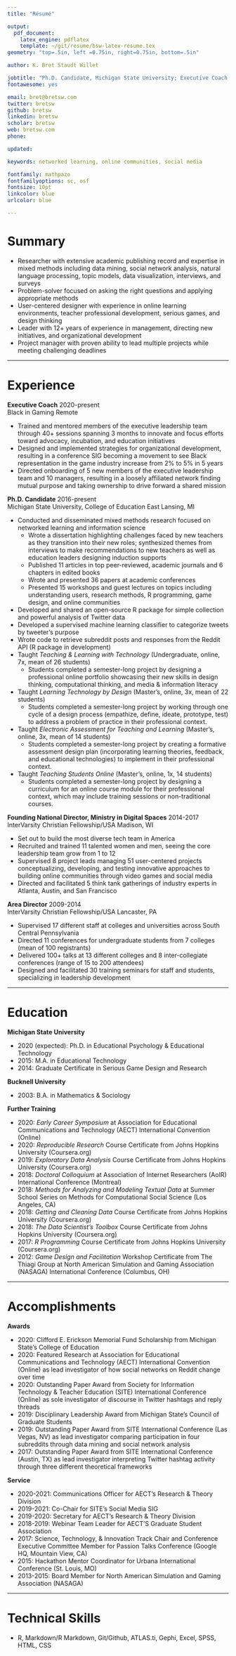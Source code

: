 ```yaml
---
title: "Résumé"

output: 
  pdf_document:
    latex_engine: pdflatex
    template: ~/git/resume/bsw-latex-resume.tex
geometry: "top=.5in, left =0.75in, right=0.75in, bottom=.5in"

author: K. Bret Staudt Willet

jobtitle: "Ph.D. Candidate, Michigan State University; Executive Coach, Black in Gaming"
fontawesome: yes

email: bret@bretsw.com
twitter: bretsw
github: bretsw
linkedin: bretsw
scholar: bretsw
web: bretsw.com
phone: 

updated: 

keywords: networked learning, online communities, social media

fontfamily: mathpazo
fontfamilyoptions: sc, osf
fontsize: 10pt
linkcolor: blue
urlcolor: blue

---
```


# Summary

- Researcher with extensive academic publishing record and expertise in mixed methods including data mining, social network analysis, natural language processing, topic models, data visualization, interviews, and surveys
- Problem-solver focused on asking the right questions and applying appropriate methods
- User-centered designer with experience in online learning environments, teacher professional development, serious games, and design thinking 
- Leader with 12+ years of experience in management, directing new initiatives, and organizational development
- Project manager with proven ability to lead multiple projects while meeting challenging deadlines

---

# Experience

**Executive Coach** \hfill 2020-present  
Black in Gaming \hfill Remote

- Trained and mentored members of the executive leadership team through 40+ sessions spanning 3 months to innovate and focus efforts toward advocacy, incubation, and education initiatives
- Designed and implemented strategies for organizational development, resulting in a conference SIG becoming a movement to see Black representation in the game industry increase from 2% to 5% in 5 years
- Directed onboarding of 5 new members of the executive leadership team and 10 managers, resulting in a loosely affiliated network finding mutual purpose and taking ownership to drive forward a shared mission

**Ph.D. Candidate** \hfill 2016-present  
Michigan State University, College of Education \hfill East Lansing, MI

- Conducted and disseminated mixed methods research focused on networked learning and information science
  - Wrote a dissertation highlighting challenges faced by new teachers as they transition into their new roles; synthesized themes from interviews to make recommendations to new teachers as well as education leaders designing induction supports
  - Published 11 articles in top peer-reviewed, academic journals and 6 chapters in edited books
  - Wrote and presented 36 papers at academic conferences
  - Presented 15 workshops and guest lectures on topics including understanding users, research methods, R programming, game design, and online communities
- Developed and shared an open-source R package for simple collection and powerful analysis of Twitter data
- Developed a supervised machine learning classifier to categorize tweets by tweeter's purpose
- Wrote code to retrieve subreddit posts and responses from the Reddit API (R package in development)
- Taught *Teaching & Learning with Technology* (Undergraduate, online, 7x, mean of 26 students)
  - Students completed a semester-long project by designing a professional online portfolio showcasing their new skills in design thinking, computational thinking, and media & information literacy
- Taught *Learning Technology by Design* (Master’s, online, 3x, mean of 22 students)
  - Students completed a semester-long project by working through one cycle of a design process (empathize, define, ideate, prototype, test) to address a problem of practice in their professional context.
- Taught *Electronic Assessment for Teaching and Learning* (Master’s, online, 3x, mean of 14 students)
  - Students completed a semester-long project by creating a formative assessment design plan (incorporating learning theories, feedback, and educational technologies) to implement in their professional context.
- Taught *Teaching Students Online* (Master’s, online, 1x, 14 students)
  - Students completed a semester-long project by designing a curriculum for an online course module for their professional context, which may include training sessions or non-traditional courses.

**Founding National Director, Ministry in Digital Spaces** \hfill 2014-2017  
InterVarsity Christian Fellowship/USA \hfill Madison, WI

- Set out to build the most diverse tech team in America
- Recruited and trained 11 talented women and men, seeing the core leadership team grow from 1 to 12
- Supervised 8 project leads managing 51 user-centered projects conceptualizing, developing, and testing innovative approaches to building online communities through video games and social media
- Directed and facilitated 5 think tank gatherings of industry experts in Atlanta, Austin, and San Francisco


**Area Director** \hfill 2009-2014  
InterVarsity Christian Fellowship/USA \hfill Lancaster, PA

- Supervised 17 different staff at colleges and universities across South Central Pennsylvania
- Directed 11 conferences for undergraduate students from 7 colleges (mean of 100 registrants)
- Delivered 100+ talks at 13 different colleges and 8 inter-collegiate conferences (range of 15 to 200 attendees)
- Designed and facilitated 30 training seminars for staff and students, specializing in leadership development

---

# Education

**Michigan State University**

- 2020 (expected): Ph.D. in Educational Psychology & Educational Technology
- 2015: M.A. in Educational Technology
- 2014: Graduate Certificate in Serious Game Design and Research
 
**Bucknell University**

- 2003: B.A. in Mathematics & Sociology

**Further Training**

- 2020: *Early Career Symposium* at Association for Educational Communications and Technology (AECT) International Convention (Online)
- 2020: *Reproducible Research* Course Certificate from Johns Hopkins University (Coursera.org)
- 2019: *Exploratory Data Analysis* Course Certificate from Johns Hopkins University (Coursera.org)
- 2018: *Doctoral Colloquium* at Association of Internet Researchers (AoIR) International Conference (Montreal)
- 2018: *Methods for Analyzing and Modeling Textual Data* at Summer School Series on Methods for Computational Social Science (Los Angeles, CA)
- 2018: *Getting and Cleaning Data* Course Certificate from Johns Hopkins University (Coursera.org)
- 2018: *The Data Scientist’s Toolbox* Course Certificate from Johns Hopkins University (Coursera.org)
- 2017: *R Programming* Course Certificate from Johns Hopkins University (Coursera.org)
- 2012: *Game Design and Facilitation* Workshop Certificate from The Thiagi Group at North American Simulation and Gaming Association (NASAGA) International Conference (Columbus, OH)

---

# Accomplishments

**Awards**

- 2020: Clifford E. Erickson Memorial Fund Scholarship from Michigan State's College of Education
- 2020: Featured Research at Association for Educational Communications and Technology (AECT) International Convention (Online) as lead investigator of how social networks on Reddit change over time 
- 2020: Outstanding Paper Award from Society for Information Technology & Teacher Education (SITE) International Conference (Online) as sole investigator of discourse in Twitter hashtags and reply threads
- 2019: Disciplinary Leadership Award from Michigan State's Council of Graduate Students
- 2019: Outstanding Paper Award from SITE International Conference (Las Vegas, NV) as lead investigator comparing participation in four subreddits through data mining and social network analysis
- 2017: Outstanding Paper Award from SITE International Conference (Austin, TX) as lead investigator interpreting Twitter hashtag activity through three different theoretical frameworks

**Service**

- 2020-2021: Communications Officer for AECT's Research & Theory Division
- 2019-2021: Co-Chair for SITE's Social Media SIG
- 2019-2020: Secretary for AECT's Research & Theory Division
- 2018-2019: Webinar Team Leader for AECT'S Graduate Student Association
- 2017: Science, Technology, & Innovation Track Chair and Conference Executive Committee Member for Passion Talks Conference (Google HQ, Mountain View, CA)
- 2015: Hackathon Mentor Coordinator for Urbana International Conference (St. Louis, MO)
- 2013-2015: Board Member for North American Simulation and Gaming Association (NASAGA)

---

# Technical Skills

- R, Markdown/R Markdown, Git/Github, ATLAS.ti, Gephi, Excel, SPSS, HTML, CSS